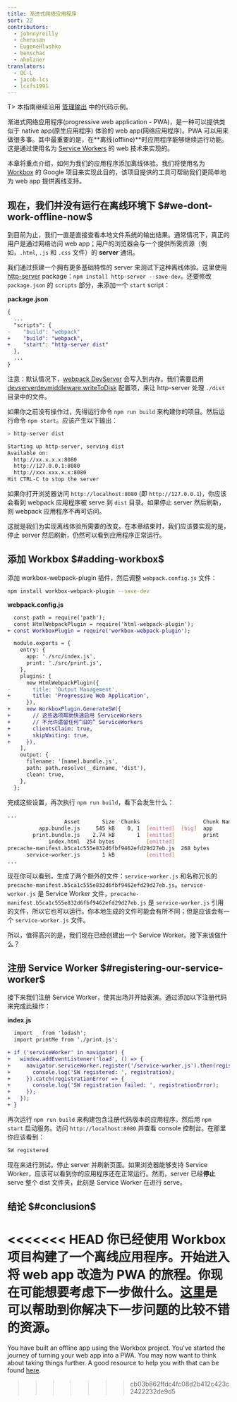 ```yaml
---
title: 渐进式网络应用程序
sort: 22
contributors:
  - johnnyreilly
  - chenxsan
  - EugeneHlushko
  - benschac
  - aholzner
translators:
  - QC-L
  - jacob-lcs
  - lcxfs1991
---
```


T> 本指南继续沿用 [管理输出](/guides/output-management) 中的代码示例。

渐进式网络应用程序(progressive web application - PWA)，是一种可以提供类似于 native app(原生应用程序) 体验的 web app(网络应用程序)。PWA 可以用来做很多事。其中最重要的是，在**离线(offline)**时应用程序能够继续运行功能。这是通过使用名为 [Service Workers](https://developers.google.com/web/fundamentals/primers/service-workers/) 的 web 技术来实现的。

本章将重点介绍，如何为我们的应用程序添加离线体验。我们将使用名为 [Workbox](https://github.com/GoogleChrome/workbox) 的 Google 项目来实现此目的，该项目提供的工具可帮助我们更简单地为 web app 提供离线支持。

## 现在，我们并没有运行在离线环境下 $#we-dont-work-offline-now$

到目前为止，我们一直是直接查看本地文件系统的输出结果。通常情况下，真正的用户是通过网络访问 web app；用户的浏览器会与一个提供所需资源（例如，`.html`, `.js` 和 `.css` 文件）的 **server** 通讯。

我们通过搭建一个拥有更多基础特性的 server 来测试下这种离线体验。这里使用 [http-server](https://www.npmjs.com/package/http-server) package：`npm install http-server --save-dev`。还要修改 `package.json` 的 `scripts` 部分，来添加一个 `start` script：

**package.json**

```diff
{
  ...
  "scripts": {
-    "build": "webpack"
+    "build": "webpack",
+    "start": "http-server dist"
  },
  ...
}
```

注意：默认情况下，[webpack DevServer](/configuration/dev-server/) 会写入到内存。我们需要启用 [devserverdevmiddleware.writeToDisk](/configuration/dev-server/#devserverdevmiddleware) 配置项，来让 http-server 处理 `./dist` 目录中的文件。

如果你之前没有操作过，先得运行命令 `npm run build` 来构建你的项目。然后运行命令 `npm start`。应该产生以下输出：

```bash
> http-server dist

Starting up http-server, serving dist
Available on:
  http://xx.x.x.x:8080
  http://127.0.0.1:8080
  http://xxx.xxx.x.x:8080
Hit CTRL-C to stop the server
```

如果你打开浏览器访问 `http://localhost:8080` (即 `http://127.0.0.1`)，你应该会看到 webpack 应用程序被 serve 到 `dist` 目录。如果停止 server 然后刷新，则 webpack 应用程序不再可访问。

这就是我们为实现离线体验所需要的改变。在本章结束时，我们应该要实现的是，停止 server 然后刷新，仍然可以看到应用程序正常运行。

## 添加 Workbox $#adding-workbox$

添加 workbox-webpack-plugin 插件，然后调整 `webpack.config.js` 文件：

```bash
npm install workbox-webpack-plugin --save-dev
```

**webpack.config.js**

```diff
  const path = require('path');
  const HtmlWebpackPlugin = require('html-webpack-plugin');
+ const WorkboxPlugin = require('workbox-webpack-plugin');

  module.exports = {
    entry: {
      app: './src/index.js',
      print: './src/print.js',
    },
    plugins: [
      new HtmlWebpackPlugin({
-       title: 'Output Management',
+       title: 'Progressive Web Application',
      }),
+     new WorkboxPlugin.GenerateSW({
+       // 这些选项帮助快速启用 ServiceWorkers
+       // 不允许遗留任何“旧的” ServiceWorkers
+       clientsClaim: true,
+       skipWaiting: true,
+     }),
    ],
    output: {
      filename: '[name].bundle.js',
      path: path.resolve(__dirname, 'dist'),
      clean: true,
    },
  };
```

完成这些设置，再次执行 `npm run build`，看下会发生什么：

```bash
...
                  Asset       Size  Chunks                    Chunk Names
          app.bundle.js     545 kB    0, 1  [emitted]  [big]  app
        print.bundle.js    2.74 kB       1  [emitted]         print
             index.html  254 bytes          [emitted]
precache-manifest.b5ca1c555e832d6fbf9462efd29d27eb.js  268 bytes          [emitted]
      service-worker.js       1 kB          [emitted]
...
```

现在你可以看到，生成了两个额外的文件：`service-worker.js` 和名称冗长的 `precache-manifest.b5ca1c555e832d6fbf9462efd29d27eb.js`。`service-worker.js` 是 Service Worker 文件，`precache-manifest.b5ca1c555e832d6fbf9462efd29d27eb.js` 是 `service-worker.js` 引用的文件，所以它也可以运行。你本地生成的文件可能会有所不同；但是应该会有一个 `service-worker.js` 文件。

所以，值得高兴的是，我们现在已经创建出一个 Service Worker。接下来该做什么？

## 注册 Service Worker $#registering-our-service-worker$

接下来我们注册 Service Worker，使其出场并开始表演。通过添加以下注册代码来完成此操作：

**index.js**

```diff
  import _ from 'lodash';
  import printMe from './print.js';

+ if ('serviceWorker' in navigator) {
+   window.addEventListener('load', () => {
+     navigator.serviceWorker.register('/service-worker.js').then(registration => {
+       console.log('SW registered: ', registration);
+     }).catch(registrationError => {
+       console.log('SW registration failed: ', registrationError);
+     });
+   });
+ }
```

再次运行 `npm run build` 来构建包含注册代码版本的应用程序。然后用 `npm start` 启动服务。访问 `http://localhost:8080` 并查看 console 控制台。在那里你应该看到：

```bash
SW registered
```

现在来进行测试。停止 server 并刷新页面。如果浏览器能够支持 Service Worker，应该可以看到你的应用程序还在正常运行。然而，server 已经**停止** serve 整个 dist 文件夹，此刻是 Service Worker 在进行 serve。

## 结论 $#conclusion$

<<<<<<< HEAD
你已经使用 Workbox 项目构建了一个离线应用程序。开始进入将 web app 改造为 PWA 的旅程。你现在可能想要考虑下一步做什么。[这里](https://developers.google.com/web/progressive-web-apps/)是可以帮助到你解决下一步问题的比较不错的资源。
=======
You have built an offline app using the Workbox project. You've started the journey of turning your web app into a PWA. You may now want to think about taking things further. A good resource to help you with that can be found [here](https://web.dev/progressive-web-apps/).
>>>>>>> cb03b862ffdc4fc08d2b412c423c2422232de9d5
